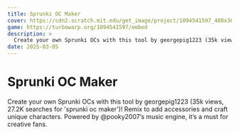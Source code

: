 ```yaml
---
title: Sprunki OC Maker
cover: https://cdn2.scratch.mit.edu/get_image/project/1094541597_480x360.png
game: https://turbowarp.org/1094541597/embed
description: >
  Create your own Sprunki OCs with this tool by georgepig1223 (35k views, 27.2K searches for 'sprunki oc maker')! Remix to add accessories and craft unique characters. Powered by @pooky2007’s music engine, it’s a must for creative fans.
date: 2025-03-05
---
```


# Sprunki OC Maker

Create your own Sprunki OCs with this tool by georgepig1223 (35k views, 27.2K searches for 'sprunki oc maker')! Remix to add accessories and craft unique characters. Powered by @pooky2007’s music engine, it’s a must for creative fans.
